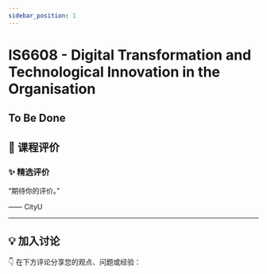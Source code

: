 ```yaml
---
sidebar_position: 1
---
```



# IS6608 - Digital Transformation and Technological Innovation in the Organisation

## To Be Done

## **💬 课程评价**

### ✨ **精选评价**
<div className={commentStyles.commentBox}>
    <p className={commentStyles.commentText}>
        “期待你的评价。”
    </p>
    <p className={commentStyles.commentAuthor}>—— CityU</p>
</div>

---

## **💡 加入讨论**

👇 在下方评论分享您的观点、问题或经验：
<Utterances />
